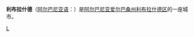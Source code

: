 {{Infobox Settlement
| name = 利布拉什德<br/>Librazhd
| image_skyline = 
| imagesize = 
| image_caption = 
| image_flag = 
| image_shield = 
| pushpin_map = Albania
| pushpin_label_position = bottom
| subdivision_type = 国家
| subdivision_name = {{ALB}}
| subdivision_type1 = [[阿尔巴尼亚行政区划|州]]
| subdivision_name1 = [[爱尔巴桑州|爱尔巴桑州]]
| subdivision_type2 = [[阿尔巴尼亚行政区划|区]]
| subdivision_name2 =  [[利布拉什德区|利布拉什德区]]
| elevation_m = 
| elevation_ft = 
| area_total_km2 = 
| population_as_of = 2001年
| population_total = 11550
| population_density_km2 = 
| timezone = [[CET|CET]]
| utc_offset = +1
| timezone_DST = [[CEST|CEST]]
| utc_offset_DST = +2
| latd = 41
| latm = 11
| lats = 
| latNS = N
| longd = 20
| longm = 19
| longs = 
| longEW = E
| website =  
}}
'''利布拉什德'''（[[阿尔巴尼亚语|阿尔巴尼亚语]]：'''{{lang|sq|Librazhd}}'''）是[[阿尔巴尼亚|阿尔巴尼亚]][[爱尔巴桑州|爱尔巴桑州]][[利布拉什德区|利布拉什德区]]的一座城市。

{{Albania-stub}}

[[Category:爱尔巴桑州城市|L]]